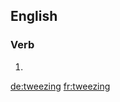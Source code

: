 
==English==

===Verb===
{{head|en}}

# {{present participle of|tweeze|lang=en}}

[[de:tweezing]]
[[fr:tweezing]]